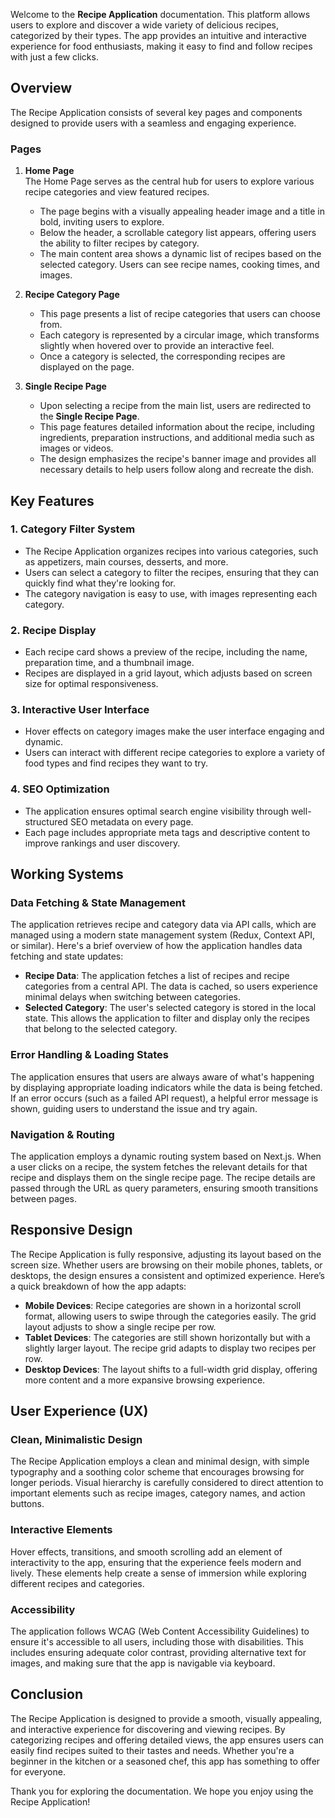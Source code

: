 Welcome to the **Recipe Application** documentation. This platform allows users to explore and discover a wide variety of delicious recipes, categorized by their types. The app provides an intuitive and interactive experience for food enthusiasts, making it easy to find and follow recipes with just a few clicks.

## Overview

The Recipe Application consists of several key pages and components designed to provide users with a seamless and engaging experience.

### Pages

1. **Home Page**  
   The Home Page serves as the central hub for users to explore various recipe categories and view featured recipes.

   - The page begins with a visually appealing header image and a title in bold, inviting users to explore.
   - Below the header, a scrollable category list appears, offering users the ability to filter recipes by category.
   - The main content area shows a dynamic list of recipes based on the selected category. Users can see recipe names, cooking times, and images.

2. **Recipe Category Page**

   - This page presents a list of recipe categories that users can choose from.
   - Each category is represented by a circular image, which transforms slightly when hovered over to provide an interactive feel.
   - Once a category is selected, the corresponding recipes are displayed on the page.

3. **Single Recipe Page**
   - Upon selecting a recipe from the main list, users are redirected to the **Single Recipe Page**.
   - This page features detailed information about the recipe, including ingredients, preparation instructions, and additional media such as images or videos.
   - The design emphasizes the recipe's banner image and provides all necessary details to help users follow along and recreate the dish.

## Key Features

### 1. **Category Filter System**

- The Recipe Application organizes recipes into various categories, such as appetizers, main courses, desserts, and more.
- Users can select a category to filter the recipes, ensuring that they can quickly find what they're looking for.
- The category navigation is easy to use, with images representing each category.

### 2. **Recipe Display**

- Each recipe card shows a preview of the recipe, including the name, preparation time, and a thumbnail image.
- Recipes are displayed in a grid layout, which adjusts based on screen size for optimal responsiveness.

### 3. **Interactive User Interface**

- Hover effects on category images make the user interface engaging and dynamic.
- Users can interact with different recipe categories to explore a variety of food types and find recipes they want to try.

### 4. **SEO Optimization**

- The application ensures optimal search engine visibility through well-structured SEO metadata on every page.
- Each page includes appropriate meta tags and descriptive content to improve rankings and user discovery.

## Working Systems

### Data Fetching & State Management

The application retrieves recipe and category data via API calls, which are managed using a modern state management system (Redux, Context API, or similar). Here's a brief overview of how the application handles data fetching and state updates:

- **Recipe Data**: The application fetches a list of recipes and recipe categories from a central API. The data is cached, so users experience minimal delays when switching between categories.
- **Selected Category**: The user's selected category is stored in the local state. This allows the application to filter and display only the recipes that belong to the selected category.

### Error Handling & Loading States

The application ensures that users are always aware of what's happening by displaying appropriate loading indicators while the data is being fetched. If an error occurs (such as a failed API request), a helpful error message is shown, guiding users to understand the issue and try again.

### Navigation & Routing

The application employs a dynamic routing system based on Next.js. When a user clicks on a recipe, the system fetches the relevant details for that recipe and displays them on the single recipe page. The recipe details are passed through the URL as query parameters, ensuring smooth transitions between pages.

## Responsive Design

The Recipe Application is fully responsive, adjusting its layout based on the screen size. Whether users are browsing on their mobile phones, tablets, or desktops, the design ensures a consistent and optimized experience. Here’s a quick breakdown of how the app adapts:

- **Mobile Devices**: Recipe categories are shown in a horizontal scroll format, allowing users to swipe through the categories easily. The grid layout adjusts to show a single recipe per row.
- **Tablet Devices**: The categories are still shown horizontally but with a slightly larger layout. The recipe grid adapts to display two recipes per row.
- **Desktop Devices**: The layout shifts to a full-width grid display, offering more content and a more expansive browsing experience.

## User Experience (UX)

### Clean, Minimalistic Design

The Recipe Application employs a clean and minimal design, with simple typography and a soothing color scheme that encourages browsing for longer periods. Visual hierarchy is carefully considered to direct attention to important elements such as recipe images, category names, and action buttons.

### Interactive Elements

Hover effects, transitions, and smooth scrolling add an element of interactivity to the app, ensuring that the experience feels modern and lively. These elements help create a sense of immersion while exploring different recipes and categories.

### Accessibility

The application follows WCAG (Web Content Accessibility Guidelines) to ensure it's accessible to all users, including those with disabilities. This includes ensuring adequate color contrast, providing alternative text for images, and making sure that the app is navigable via keyboard.

## Conclusion

The Recipe Application is designed to provide a smooth, visually appealing, and interactive experience for discovering and viewing recipes. By categorizing recipes and offering detailed views, the app ensures users can easily find recipes suited to their tastes and needs. Whether you're a beginner in the kitchen or a seasoned chef, this app has something to offer for everyone.

Thank you for exploring the documentation. We hope you enjoy using the Recipe Application!
